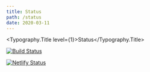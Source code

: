 ```yaml
---
title: Status
path: /status
date: 2020-03-11
---
```



<Typography.Title level={1}>Status</Typography.Title>

<Row>
<Col>

<Card title="Nodejs API">

[![Build Status](https://app.travis-ci.com/drewalth/wh2o-api.svg?token=wfeJxejuykch7FvCw5Q7&branch=main)](https://app.travis-ci.com/drewalth/wh2o-api)

</Card>

</Col>
<Col>

<Card title="Gatsby Deploy">

[![Netlify Status](https://api.netlify.com/api/v1/badges/2de58a3b-a99f-4291-93d4-7d9fa1bfe364/deploy-status)](https://app.netlify.com/sites/wh2o/deploys)

</Card>

</Col>


</Row>
